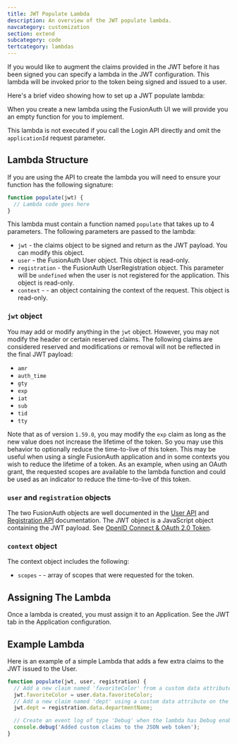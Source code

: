 ```yaml
---
title: JWT Populate Lambda
description: An overview of the JWT populate lambda.
navcategory: customization
section: extend
subcategory: code
tertcategory: lambdas
---
```


If you would like to augment the claims provided in the JWT before it has been signed you can specify a lambda in the JWT configuration. This lambda will be invoked prior to the token being signed and issued to a user.

Here's a brief video showing how to set up a JWT populate lambda:

<YouTube id="xFp1QkTiOAU" />

When you create a new lambda using the FusionAuth UI we will provide you an empty function for you to implement.

This lambda is not executed if you call the Login API directly and omit the `applicationId` request parameter.

## Lambda Structure

If you are using the API to create the lambda you will need to ensure your function has the following signature:

```javascript
function populate(jwt) {
  // Lambda code goes here
}
```

This lambda must contain a function named `populate` that takes up to 4 parameters. The following parameters are passed to the lambda:

* `jwt` - the claims object to be signed and return as the JWT payload. You can modify this object.
* `user` - the FusionAuth User object. This object is read-only.
* `registration` - the FusionAuth UserRegistration object. This parameter will be `undefined` when the user is not registered for the application. This object is read-only.
* `context` - <AvailableSince since="1.59.0"/> - an object containing the context of the request. This object is read-only.

### `jwt` object

You may add or modify anything in the `jwt` object. However, you may not modify the header or certain reserved claims. The following claims are considered reserved and modifications or removal will not be reflected in the final JWT payload:

- `amr`
- `auth_time`
- `gty`
- `exp`
- `iat`
- `sub`
- `tid`
- `tty`

Note that as of version `1.59.0`, you may modify the `exp` claim as long as the new value does not increase the lifetime of the token. So you may use this behavior to optionally reduce the time-to-live of this token. This may be useful when using a single FusionAuth application and in some contexts you wish to reduce the lifetime of a token. As an example, when using an OAuth grant, the requested scopes are available to the lambda function and could be used as an indicator to reduce the time-to-live of this token.


### `user` and `registration` objects

The two FusionAuth objects are well documented in the [User API](/docs/apis/users) and [Registration API](/docs/apis/registrations) documentation. The JWT object is a JavaScript object containing the JWT payload. See [OpenID Connect & OAuth 2.0 Token](/docs/lifecycle/authenticate-users/oauth/tokens).

### `context` object

The context object includes the following:
* `scopes` - <AvailableSince since="1.59.0"/> - array of scopes that were requested for the token.


## Assigning The Lambda

Once a lambda is created, you must assign it to an Application. See the JWT tab in the Application configuration.

## Example Lambda

Here is an example of a simple Lambda that adds a few extra claims to the JWT issued to the User.

```javascript
function populate(jwt, user, registration) {
  // Add a new claim named 'favoriteColor' from a custom data attribute on the user
  jwt.favoriteColor = user.data.favoriteColor;
  // Add a new claim named 'dept' using a custom data attribute on the registration
  jwt.dept = registration.data.departmentName;

  // Create an event log of type 'Debug' when the lambda has Debug enabled
  console.debug('Added custom claims to the JSON web token');
}
```
